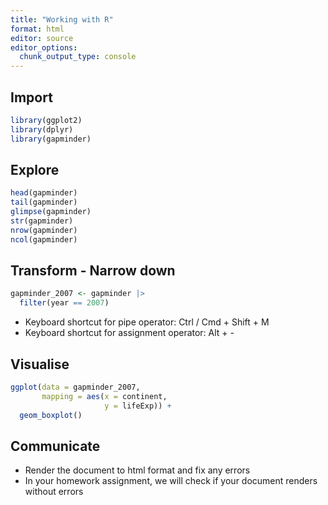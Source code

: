 ```yaml
---
title: "Working with R"
format: html
editor: source
editor_options: 
  chunk_output_type: console
---
```


## Import

```r
library(ggplot2)
library(dplyr)
library(gapminder)
```

## Explore

```r
head(gapminder)
tail(gapminder)
glimpse(gapminder)
str(gapminder)
nrow(gapminder)
ncol(gapminder)
```

## Transform - Narrow down

```r
gapminder_2007 <- gapminder |> 
  filter(year == 2007)
```

- Keyboard shortcut for pipe operator: Ctrl / Cmd + Shift + M 
- Keyboard shortcut for assignment operator: Alt + -

## Visualise

```r
ggplot(data = gapminder_2007,
       mapping = aes(x = continent,
                     y = lifeExp)) +
  geom_boxplot()
```

## Communicate

- Render the document to html format and fix any errors
- In your homework assignment, we will check if your document renders without errors



